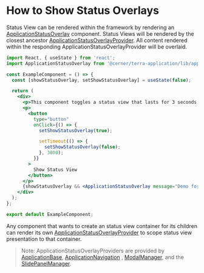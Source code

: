 # How to Show Status Overlays

Status View can be rendered within the framework by rendering an [ApplicationStatusOverlay](/application/cerner-terra-application/components/application-status-overlay) component. Status Views will be rendered by the closest ancestor [ApplicationStatusOverlayProvider](/application/cerner-terra-application/components/application-status-overlay-provider). All content rendered within the responding ApplicationStatusOverlayProvider will be overlaid.

```jsx
import React, { useState } from 'react';
import ApplicationStatusOverlay from '@cerner/terra-application/lib/application-status-overlay';

const ExampleComponent = () => {
  const [showStatusOverlay, setShowStatusOverlay] = useState(false);

  return (
    <div>
      <p>This component toggles a status view that lasts for 3 seconds.</p>
      <p>
        <button
          type="button"
          onClick={() => {
            setShowStatusOverlay(true);

            setTimeout(() => {
              setShowStatusOverlay(false);
            }, 3000);
          }}
        >
          Show Status View
        </button>
      </p>
      {showStatusOverlay && <ApplicationStatusOverlay message="Demo for showing status overlay view" variant="no-data" />}
    </div>
  );
};

export default ExampleComponent;
```

Any component that wants to create an status view container for its children can render its own [ApplicationStatusOverlayProvider](/application/cerner-terra-application/components/application-status-overlay-provider) to scope status view presentation to that container.

> Note: ApplicationStatusOverlayProviders are provided by [ApplicationBase](/application/cerner-terra-application/components/application-base), [ApplicationNavigation](/application/cerner-terra-application/components/application-navigation) , [ModalManager](/application/cerner-terra-application/components/modal-manager), and the [SlidePanelManager](/application/cerner-terra-application/components/slide-panel-manager).